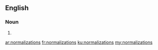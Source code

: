 ==English==

===Noun===
{{head|en|plural}}

# {{plural of|normalization|lang=en|nocat=1}}

[[ar:normalizations]]
[[fr:normalizations]]
[[ku:normalizations]]
[[my:normalizations]]